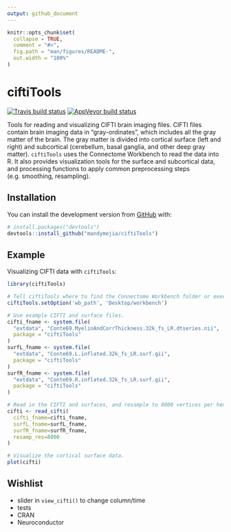 ```yaml
---
output: github_document
---
```


<!-- README.md is generated from README.Rmd. Please edit that file -->

```r
knitr::opts_chunk$set(
  collapse = TRUE,
  comment = "#>",
  fig.path = "man/figures/README-",
  out.width = "100%"
)
```

# ciftiTools

<!-- badges: start -->
[![Travis build status](https://travis-ci.com/mandymejia/ciftiTools.svg?branch=master)](https://travis-ci.com/mandymejia/ciftiTools)
[![AppVeyor build status](https://ci.appveyor.com/api/projects/status/github/mandymejia/ciftiTools?branch=master&svg=true)](https://ci.appveyor.com/project/mandymejia/ciftiTools)
<!-- badges: end -->

Tools for reading and visualizing CIFTI brain imaging files. CIFTI files contain brain imaging data in "gray-ordinates", which includes all the gray matter of the brain. The gray matter is divided into cortical surface (left and right) and subcortical (cerebellum, basal ganglia, and other deep gray matter). `ciftiTools` uses the Connectome Workbench to read the data into R. It also provides visualization tools for the surface and subcortical data, and processing functions to apply common preprocessing steps (e.g. smoothing, resampling).

## Installation

You can install the development version from [GitHub](https://github.com/) with:

``` r
# install.packages("devtools")
devtools::install_github("mandymejia/ciftiTools")
```

## Example

Visualizing CIFTI data with `ciftiTools`:

```r
library(ciftiTools)

# Tell ciftiTools where to find the Connectome Workbench folder or executable.
ciftiTools.setOption('wb_path', 'Desktop/workbench')

# Use example CIFTI and surface files.
cifti_fname <- system.file(
  "extdata", "Conte69.MyelinAndCorrThickness.32k_fs_LR.dtseries.nii", 
  package = "ciftiTools"
)
surfL_fname <- system.file(
  "extdata", "Conte69.L.inflated.32k_fs_LR.surf.gii", 
  package = "ciftiTools"
)
surfR_fname <- system.file(
  "extdata", "Conte69.R.inflated.32k_fs_LR.surf.gii", 
  package = "ciftiTools"
)

# Read in the CIFTI and surfaces, and resample to 8000 vertices per hemisphere.
cifti <- read_cifti(
  cifti_fname=cifti_fname, 
  surfL_fname=surfL_fname, 
  surfR_fname=surfR_fname, 
  resamp_res=8000
)

# Visualize the cortical surface data.
plot(cifti)
```

## Wishlist

* slider in `view_cifti()` to change column/time
* tests
* CRAN
* Neuroconductor

